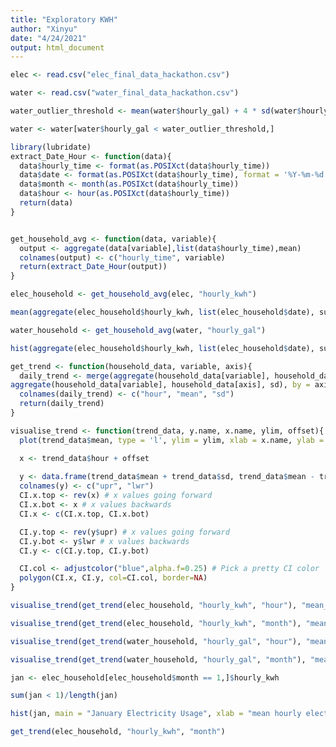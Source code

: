 ```yaml
---
title: "Exploratory KWH"
author: "Xinyu"
date: "4/24/2021"
output: html_document
---
```


``` r
elec <- read.csv("elec_final_data_hackathon.csv")

water <- read.csv("water_final_data_hackathon.csv")

water_outlier_threshold <- mean(water$hourly_gal) + 4 * sd(water$hourly_gal)

water <- water[water$hourly_gal < water_outlier_threshold,]

library(lubridate)
extract_Date_Hour <- function(data){
  data$hourly_time <- format(as.POSIXct(data$hourly_time))
  data$date <- format(as.POSIXct(data$hourly_time), format = '%Y-%m-%d')
  data$month <- month(as.POSIXct(data$hourly_time))
  data$hour <- hour(as.POSIXct(data$hourly_time))
  return(data)
}


get_household_avg <- function(data, variable){
  output <- aggregate(data[variable],list(data$hourly_time),mean)
  colnames(output) <- c("hourly_time", variable)
  return(extract_Date_Hour(output))
}

elec_household <- get_household_avg(elec, "hourly_kwh")

mean(aggregate(elec_household$hourly_kwh, list(elec_household$date), sum)$x)

water_household <- get_household_avg(water, "hourly_gal")

hist(aggregate(elec_household$hourly_kwh, list(elec_household$date), sum)$x, main = "Daily Electricity Demand", xlab = "Daily Electricity Usage(kwh)")

get_trend <- function(household_data, variable, axis){
  daily_trend <- merge(aggregate(household_data[variable], household_data[axis], mean),
aggregate(household_data[variable], household_data[axis], sd), by = axis)
  colnames(daily_trend) <- c("hour", "mean", "sd")
  return(daily_trend)
}

visualise_trend <- function(trend_data, y.name, x.name, ylim, offset){
  plot(trend_data$mean, type = 'l', ylim = ylim, xlab = x.name, ylab = y.name)

  x <- trend_data$hour + offset
  
  y <- data.frame(trend_data$mean + trend_data$sd, trend_data$mean - trend_data$sd)
  colnames(y) <- c("upr", "lwr")
  CI.x.top <- rev(x) # x values going forward
  CI.x.bot <- x # x values backwards
  CI.x <- c(CI.x.top, CI.x.bot)

  CI.y.top <- rev(y$upr) # x values going forward
  CI.y.bot <- y$lwr # x values backwards
  CI.y <- c(CI.y.top, CI.y.bot)

  CI.col <- adjustcolor("blue",alpha.f=0.25) # Pick a pretty CI color
  polygon(CI.x, CI.y, col=CI.col, border=NA)
}

visualise_trend(get_trend(elec_household, "hourly_kwh", "hour"), "mean_hourly_kwh", "hour", c(0,3), 1)

visualise_trend(get_trend(elec_household, "hourly_kwh", "month"), "mean_hourly_kwh", "month", c(0,3), 0)

visualise_trend(get_trend(water_household, "hourly_gal", "hour"), "mean_hourly_gal", "hour", c(0,20), 1)

visualise_trend(get_trend(water_household, "hourly_gal", "month"), "mean_hourly_gal", "month", c(0,20), 0)

jan <- elec_household[elec_household$month == 1,]$hourly_kwh

sum(jan < 1)/length(jan)

hist(jan, main = "January Electricity Usage", xlab = "mean hourly electricity per household")

get_trend(elec_household, "hourly_kwh", "month")
```